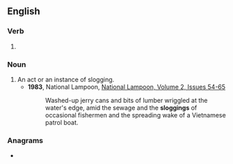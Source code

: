 ==English==

===Verb===
{{head|en|verb form}}

# {{present participle of|slog|lang=en|nocat=1}}

===Noun===
{{en-noun}}

# An act or an instance of slogging.
#* '''1983''', National Lampoon, [https://books.google.com/books?id=b2wTAQAAMAAJ&q=%22sloggings%22&dq=%22sloggings%22&hl=en&sa=X&ved=0ahUKEwjVr7bYgujOAhUT4GMKHc4YB744ChDoAQgbMAA National Lampoon, Volume 2, Issues 54-65]
#*: Washed-up jerry cans and bits of lumber wriggled at the water's edge, amid the sewage and the '''sloggings''' of occasional fishermen and the spreading wake of a Vietnamese patrol boat.

===Anagrams===
* {{anagrams|en|a=gggilnos|loggings}}